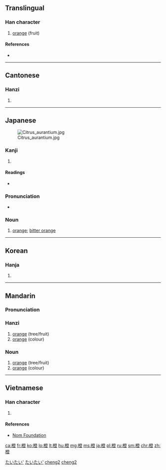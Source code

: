 ==Translingual==

===Han character===
{{Han char|rn=75|rad=木|as=12|sn=16|four=4291<sub>8</sub>|canj=木弓人廿 (DNOT)}}

# [[orange]] (fruit)

====References====
* {{Han ref|kx=0553.280|dkj=15552|dj=0942.110|hdz=21297.050|uh=6A59|ud=27225|bh=BEED|bd=48877}}

----

==Cantonese==

===Hanzi===
{{yue-hanzi|jyut=[[caang2]], [[caang4]]|y=chaang2, chaang4}}

# {{defn|lang=yue|sort=木12}}

----

==Japanese==
[[File:Citrus_aurantium.jpg|thumb]]

===Kanji===
{{ja-kanji|grade=|rs=木12}}

# {{defn|lang=ja|sort=木12}}

====Readings====
* {{ja-readings|on=[[とう]] (tō)|kun=[[だいだい]] (daidai)}}

===Pronunciation===
* {{homophones|lang=ja|代々|大題}}

===Noun===
{{ja-noun|k|hira=だいだい|rom=daidai|hidx=たいたい'}}

# [[orange]]; [[bitter orange]]

[[Category:ja:Colors|たいたい']]
[[Category:ja:Fruits|たいたい']]
----

==Korean==

===Hanja===
{{ko-hanja|hangeul=[[등]], [[증]]|eumhun=|rv=deung, jeung|mr=tŭng, chŭng|y=tung, cung}}

# {{defn|lang=ko|sort=木12}}

----

==Mandarin==
{{zh-hanzi-box|[[橙]]}}

===Pronunciation===
{{Pinyin-IPA|chéng}}

===Hanzi===
{{cmn-hanzi|pin=[[chéng]] ([[cheng2]])|wg=ch'eng<sup>2</sup>}}

# [[orange]] (tree/fruit)
# [[orange]] (colour)

===Noun===
{{cmn-noun|ts|pin=chéng|pint=cheng2}}

# [[orange]] (tree/fruit)
# [[orange]] (colour)

[[Category:zh:Colors|cheng2]]
[[Category:zh:Fruits|cheng2]]

----

==Vietnamese==

===Han character===
{{vi-hantu|[[chanh]], [[tranh]], [[vân]]|rs=木12}}

# {{defn|lang=vi|sort=木12}}

====References====
*[http://nomfoundation.org/common/nom_details.php?codepoint=6a59&img=1 Nom Foundation]

[[ca:橙]]
[[fr:橙]]
[[ko:橙]]
[[lo:橙]]
[[lt:橙]]
[[hu:橙]]
[[mg:橙]]
[[ms:橙]]
[[ja:橙]]
[[pl:橙]]
[[ru:橙]]
[[sm:橙]]
[[chr:橙]]
[[zh:橙]]